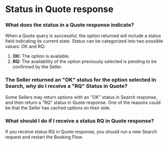 ﻿---
sidebar_position: 2
---

# Status in Quote response

### What does the status in a Quote response indicate?
When a Quote query is successful, the option returned will include a status field indicating its current state. Status can be categorized into two possible values: OK and RQ:

1. **OK:** The option is available.
2. **RQ:** The availability of the option previously selected is pending to be confirmed by the Seller.

### The Seller returned an "OK" status for the option selected in Search, why do I receive a "RQ" Status in Quote?
Some Sellers may return options with an "OK" status in Search response, and then return a "RQ" status in Quote response. One of the reasons could be that the Seller has cached options on their side.

### What should I do if I receive a status RQ in Quote response?
If you receive status RQ in Quote response, you should run a new Search request and restart the Booking Flow.


 <TipContactCustomerCare/>


 

